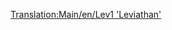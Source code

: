 [[Translation:Main/en/Lev1 'Leviathan']]{{en/-}}{{Template:Treni/It
|Image=[[File:en/Lev1leviathan.png]]
|Name=Lev1 'Leviathan'
|Cost=€ 164.062
|Speed=402 km/h (251 mph)
|Weight=105 t
|Power=10.139 hp (7.457 kW)
|Annual=€ 7.030
|Designed=2020
|Lifespan=20
|Capacity=N/A
|Description=Anche se con alcuni problemi di affidabilità, questo motore offre un sostanziale miglioramento rispetto alla monorotaia. Non solo ha un aumento del 20% della velocità massima rispetto al Millennium Z1, grazie alle piste Maglev è anche in grado di trainare treni molto lunghi e pesanti.
|Real-life=[http://www.wikipedia.org/wiki/it:Transrapid Transrapid]
}}